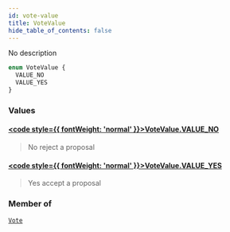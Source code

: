 ```yaml
---
id: vote-value
title: VoteValue
hide_table_of_contents: false
---
```








No description

```graphql
enum VoteValue {
  VALUE_NO
  VALUE_YES
}
```


### Values

#### [<code style={{ fontWeight: 'normal' }}>VoteValue.<b>VALUE_NO</b></code>](#) 
> No reject a proposal
> 

#### [<code style={{ fontWeight: 'normal' }}>VoteValue.<b>VALUE_YES</b></code>](#) 
> Yes accept a proposal
> 



### Member of

[`Vote`](/docs/testnet/graphql/objects/vote)  <Badge class="secondary" text="object"/>



